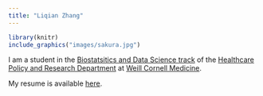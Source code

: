 ```yaml
---
title: "Liqian Zhang"
---
```


```r
library(knitr)
include_graphics("images/sakura.jpg")
```

I am a student in the [Biostatsitics and Data Science track](https://hpr.weill.cornell.edu/graduate-education-clinical-training/masters-track/biostatistics-data-science) of the [Healthcare Policy and Research Department](http://hpr.weill.cornell.edu) at [Weill Cornell Medicine](https://weill.cornell.edu).

My resume is available [here](files/resume.pdf).